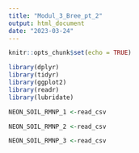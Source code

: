 ```yaml
---
title: "Modul_3_Bree_pt_2"
output: html_document
date: "2023-03-24"
---
```


```r
knitr::opts_chunk$set(echo = TRUE)
```

```r

library(dplyr)
library(tidyr)
library(ggplot2)
library(readr) 
library(lubridate)

```

```r

NEON_SOIL_RMNP_1 <-read_csv

NEON_SOIL_RMNP_2 <-read_csv

NEON_SOIL_RMNP_3 <-read_csv

```

```r

```



